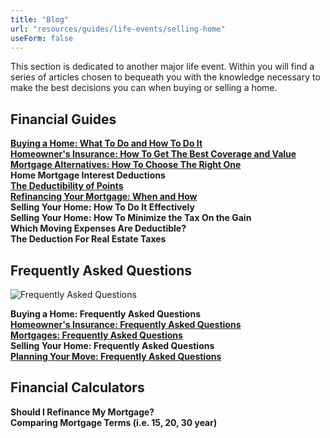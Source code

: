 ```yaml
---
title: "Blog"
url: "resources/guides/life-events/selling-home"
useForm: false
---
```


  
This section is dedicated to another major life event. Within you will find a series of articles chosen to bequeath you with the knowledge necessary to make the best decisions you can when buying or selling a home.  
  

Financial Guides
----------------

[**Buying a Home: What To Do and How To Do It**](buying-home-fg)  
[**Homeowner's Insurance: How To Get The Best Coverage and Value**](homeowners-insurance-fg)  
[**Mortgage Alternatives: How To Choose The Right One**](mortgage-alternatives-fg)  
**Home Mortgage Interest Deductions**  
[**The Deductibility of Points**](deductibility-points-fg)  
[**Refinancing Your Mortgage: When and How**](refinancing-mortgage-fg)  
**Selling Your Home: How To Do It Effectively**  
**Selling Your Home: How To Minimize the Tax On the Gain**  
**Which Moving Expenses Are Deductible?**  
**The Deduction For Real Estate Taxes**  

Frequently Asked Questions
--------------------------

![Frequently Asked Questions](../../../../../../../assets/images/icon-faq.png)

**Buying a Home: Frequently Asked Questions**  
[**Homeowner's Insurance: Frequently Asked Questions**](homeowners-insurance-faq)  
[**Mortgages: Frequently Asked Questions**](mortgages-faq)  
**Selling Your Home: Frequently Asked Questions**  
[**Planning Your Move: Frequently Asked Questions**](planning-move-faq)  

Financial Calculators
---------------------

**Should I Refinance My Mortgage?**  
**Comparing Mortgage Terms (i.e. 15, 20, 30 year)**
